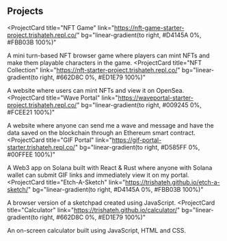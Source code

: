 ## Projects

<ProjectCard
  title="NFT Game"
  link="https://nft-game-starter-project.trishateh.repl.co/"
  bg="linear-gradient(to right, #D4145A 0%, #FBB03B 100%)"
>
  A mini turn-based NFT browser game where players can mint NFTs and make them
  playable characters in the game.
</ProjectCard>
<ProjectCard
  title="NFT Collection"
  link="https://nft-starter-project.trishateh.repl.co/"
  bg="linear-gradient(to right, #662D8C 0%, #ED1E79 100%)"
>
  A website where users can mint NFTs and view it on OpenSea.
</ProjectCard>
<ProjectCard
  title="Wave Portal"
  link="https://waveportal-starter-project.trishateh.repl.co/"
  bg="linear-gradient(to right, #009245 0%, #FCEE21 100%)"
>
  A website where anyone can send me a wave and message and have the data saved
  on the blockchain through an Ethereum smart contract.
</ProjectCard>
<ProjectCard
  title="GIF Portal"
  link="https://gif-portal-starter.trishateh.repl.co/"
  bg="linear-gradient(to right, #D585FF 0%, #00FFEE 100%)"
>
  A Web3 app on Solana built with React & Rust where anyone with Solana wallet
  can submit GIF links and immediately view it on my portal.
</ProjectCard>
<ProjectCard
  title="Etch-A-Sketch"
  link="https://trishateh.github.io/etch-a-sketch/"
  bg="linear-gradient(to right, #D4145A 0%, #FBB03B 100%)"
>
  A browser version of a sketchpad created using JavaScript.
</ProjectCard>
<ProjectCard
  title="Calculator"
  link="https://trishateh.github.io/calculator/"
  bg="linear-gradient(to right, #662D8C 0%, #ED1E79 100%)"
>
  An on-screen calculator built using JavaScript, HTML and CSS.
</ProjectCard>
